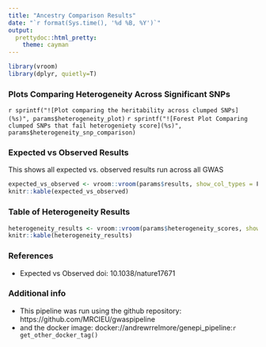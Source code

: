 ```yaml
---
title: "Ancestry Comparison Results"
date: "`r format(Sys.time(), '%d %B, %Y')`"
output:
  prettydoc::html_pretty:
    theme: cayman
---
```

```r
library(vroom)
library(dplyr, quietly=T)
```

### Plots Comparing Heterogeneity Across Significant SNPs

`r sprintf("![Plot comparing the heritability across clumped SNPs](%s)", params$heterogeneity_plot)`
`r sprintf("![Forest Plot Comparing clumped SNPs that fail heterogeniety score](%s)", params$heterogeneity_snp_comparison)`

### Expected vs Observed Results

This shows all expected vs. observed results run across all GWAS
```r
expected_vs_observed <- vroom::vroom(params$results, show_col_types = F)
knitr::kable(expected_vs_observed)
```
### Table of Heterogeneity Results


```r
heterogeneity_results <- vroom::vroom(params$heterogeneity_scores, show_col_types = F)
knitr::kable(heterogeneity_results)
```
### References
* Expected vs Observed doi: 10.1038/nature17671

### Additional info

* This pipeline was run using the github repository: https://github.com/MRCIEU/gwaspipeline
* and the docker image: docker://andrewrrelmore/genepi_pipeline:`r get_other_docker_tag()`

